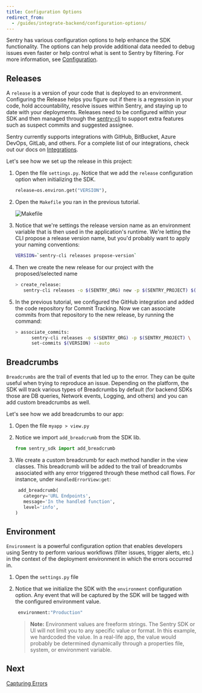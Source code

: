 ```yaml
---
title: Configuration Options
redirect_from:
  - /guides/integrate-backend/configuration-options/
---
```


Sentry has various configuration options to help enhance the SDK functionality. The options can help provide additional data needed to debug issues even faster or help control what is sent to Sentry by filtering. For more information, see [Configuration](/platforms/python/guides/django/configuration/).

## Releases

A `release` is a version of your code that is deployed to an environment. Configuring the Release helps you figure out if there is a regression in your code, hold accountability, resolve issues within Sentry, and staying up to date with your deployments. Releases need to be configured within your SDK and then managed through the [sentry-cli](/cli/) to support extra features such as suspect commits and suggested assignee.

Sentry currently supports integrations with GitHub, BitBucket, Azure DevOps, GitLab, and others. For a complete list of our integrations, check out our docs on [Integrations](/product/integrations/).

Let's see how we set up the release in this project:

1. Open the file `settings.py`. Notice that we add the `release` configuration option when initializing the SDK.

   ```python
   release=os.environ.get("VERSION"),
   ```

2. Open the `Makefile` you ran in the previous tutorial.

   ![Makefile](makefile.png)

3. Notice that we're settings the release version name as an environment variable that is then used in the application's runtime. We're letting the CLI propose a release version name, but you'd probably want to apply your naming conventions:

   ```bash
   VERSION=`sentry-cli releases propose-version`
   ```

4. Then we create the new release for our project with the proposed/selected name

   ```bash
   > create_release:
      sentry-cli releases -o $(SENTRY_ORG) new -p $(SENTRY_PROJECT) $(VERSION)
   ```

5. In the previous tutorial, we configured the GitHub integration and added the code repository for Commit Tracking. Now we can associate commits from that repository to the new release, by running the command:

   ```bash
   > associate_commits:
         sentry-cli releases -o $(SENTRY_ORG) -p $(SENTRY_PROJECT) \
         set-commits $(VERSION) --auto
   ```

## Breadcrumbs

`Breadcrumbs` are the trail of events that led up to the error. They can be quite useful when trying to reproduce an issue. Depending on the platform, the SDK will track various types of Breadcrumbs by default (for backend SDKs those are DB queries, Network events, Logging, and others) and you can add custom breadcrumbs as well.

Let's see how we add breadcrumbs to our app:

1. Open the file `myapp > view.py`

2. Notice we import `add_breadcrumb` from the SDK lib.

   ```python
   from sentry_sdk import add_breadcrumb
   ```

3. We create a custom breadcrumb for each method handler in the view classes. This breadcrumb will be added to the trail of breadcrumbs associated with any error triggered through these method call flows. For instance, under `HandledErrorView:get`:

   ```python
    add_breadcrumb(
      category='URL Endpoints',
      message='In the handled function',
      level='info',
   )
   ```

## Environment

`Environment` is a powerful configuration option that enables developers using Sentry to perform various workflows (filter issues, trigger alerts, etc.) in the context of the deployment environment in which the errors occurred in.

1. Open the `settings.py` file

2. Notice that we initialize the SDK with the `environment` configuration option. Any event that will be captured by the SDK will be tagged with the configured environment value.

   ```python
    environment:"Production"
   ```

   > **Note:** Environment values are freeform strings. The Sentry SDK or UI will not limit you to any specific value or format. In this example, we hardcoded the value. In a real-life app, the value would probably be determined dynamically through a properties file, system, or environment variable.

## Next

[Capturing Errors](/guides/integrate-backend/capturing-errors/)
